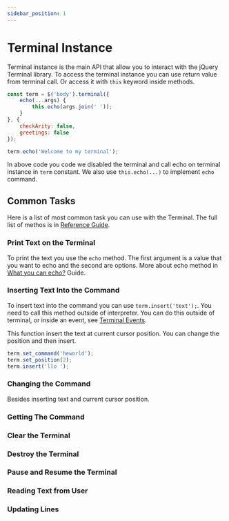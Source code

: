 ```yaml
---
sidebar_position: 1
---
```



# Terminal Instance

Terminal instance is the main API that allow you to interact with the jQuery Terminal library. To
access the terminal instance you can use return value from terminal call. Or access it with `this`
keyword inside methods.

```javascript
const term = $('body').terminal({
    echo(...args) {
        this.echo(args.join(' '));
    }
}, {
    checkArity: false,
    greetings: false
});

term.echo('Welcome to my terminal');
```

In above code you code we disabled the terminal and call echo on terminal instance in `term`
constant.  We also use `this.echo(...)` to implement `echo` command.

## Common Tasks

Here is a list of most common task you can use with the Terminal. The full list of methos is in
[Reference Guide](#???).

### Print Text on the Terminal

To print the text you use the `echo` method. The first argument is a value that you want to echo and
the second are options. More about echo method in [What you can echo?](/docs/deep-dive/echo) Guide.

### Inserting Text Into the Command

To insert text into the command you can use `term.insert('text');`. You need to call this method outside of interpreter.
You can do this outside of terminal, or inside an event, see [Terminal Events](#???).

This function insert the text at current cursor position. You can change the position and then insert.

```javascript
term.set_command('heworld');
term.set_position(2);
term.insert('llo ');
```

<CodePen id="dPbWKZm" title="insert + position" />

### Changing the Command

Besides inserting text and current cursor position.

### Getting The Command

### Clear the Terminal

### Destroy the Terminal

### Pause and Resume the Terminal

### Reading Text from User

### Updating Lines
